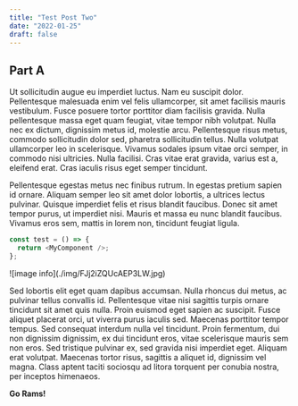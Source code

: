 ```yaml
---
title: "Test Post Two"
date: "2022-01-25"
draft: false
---
```


## Part A

Ut sollicitudin augue eu imperdiet luctus. Nam eu suscipit dolor. Pellentesque malesuada enim vel felis ullamcorper, sit amet facilisis mauris vestibulum. Fusce posuere tortor porttitor diam facilisis gravida. Nulla pellentesque massa eget quam feugiat, vitae tempor nibh volutpat. Nulla nec ex dictum, dignissim metus id, molestie arcu. Pellentesque risus metus, commodo sollicitudin dolor sed, pharetra sollicitudin tellus. Nulla volutpat ullamcorper leo in scelerisque. Vivamus sodales ipsum vitae orci semper, in commodo nisi ultricies. Nulla facilisi. Cras vitae erat gravida, varius est a, eleifend erat. Cras iaculis risus eget semper tincidunt.

Pellentesque egestas metus nec finibus rutrum. In egestas pretium sapien id ornare. Aliquam semper leo sit amet dolor lobortis, a ultrices lectus pulvinar. Quisque imperdiet felis et risus blandit faucibus. Donec sit amet tempor purus, ut imperdiet nisi. Mauris et massa eu nunc blandit faucibus. Vivamus eros sem, mattis in lorem non, tincidunt feugiat ligula.

```js
const test = () => {
  return <MyComponent />;
};
```

<div>![image info](./img/FJj2iZQUcAEP3LW.jpg)</div>

Sed lobortis elit eget quam dapibus accumsan. Nulla rhoncus dui metus, ac pulvinar tellus convallis id. Pellentesque vitae nisi sagittis turpis ornare tincidunt sit amet quis nulla. Proin euismod eget sapien ac suscipit. Fusce aliquet placerat orci, ut viverra purus iaculis sed. Maecenas porttitor tempor tempus. Sed consequat interdum nulla vel tincidunt. Proin fermentum, dui non dignissim dignissim, ex dui tincidunt eros, vitae scelerisque mauris sem non eros. Sed tristique pulvinar ex, sed gravida nisi imperdiet eget. Aliquam erat volutpat. Maecenas tortor risus, sagittis a aliquet id, dignissim vel magna. Class aptent taciti sociosqu ad litora torquent per conubia nostra, per inceptos himenaeos.

<b>Go Rams!</b>
